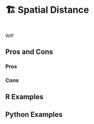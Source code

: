 # 🏗️ Spatial Distance {#sec-spatial-distance}

::: {style="visibility: hidden; height: 0px;"}
## Spatial Distance
:::

WIP

## Pros and Cons

### Pros

### Cons

## R Examples

## Python Examples

